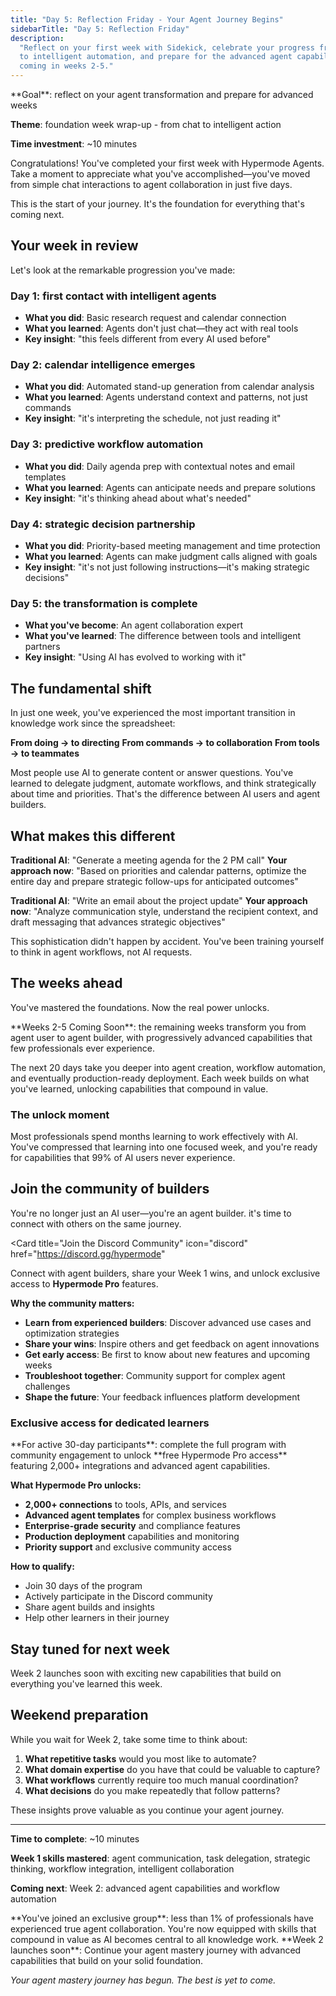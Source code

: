 ```yaml
---
title: "Day 5: Reflection Friday - Your Agent Journey Begins"
sidebarTitle: "Day 5: Reflection Friday"
description:
  "Reflect on your first week with Sidekick, celebrate your progress from chat
  to intelligent automation, and prepare for the advanced agent capabilities
  coming in weeks 2-5."
---
```


<Card title="Day 5 Challenge" icon="lightbulb">
  **Goal**: reflect on your agent transformation and prepare for advanced weeks

**Theme**: foundation week wrap-up - from chat to intelligent action

**Time investment**: ~10 minutes

</Card>

Congratulations! You've completed your first week with Hypermode Agents. Take a
moment to appreciate what you've accomplished—you've moved from simple chat
interactions to agent collaboration in just five days.

This is the start of your journey. It's the foundation for everything that's
coming next.

## Your week in review

Let's look at the remarkable progression you've made:

### Day 1: first contact with intelligent agents

- **What you did**: Basic research request and calendar connection
- **What you learned**: Agents don't just chat—they act with real tools
- **Key insight**: "this feels different from every AI used before"

### Day 2: calendar intelligence emerges

- **What you did**: Automated stand-up generation from calendar analysis
- **What you learned**: Agents understand context and patterns, not just
  commands
- **Key insight**: "it's interpreting the schedule, not just reading it"

### Day 3: predictive workflow automation

- **What you did**: Daily agenda prep with contextual notes and email templates
- **What you learned**: Agents can anticipate needs and prepare solutions
- **Key insight**: "it's thinking ahead about what's needed"

### Day 4: strategic decision partnership

- **What you did**: Priority-based meeting management and time protection
- **What you learned**: Agents can make judgment calls aligned with goals
- **Key insight**: "it's not just following instructions—it's making strategic
  decisions"

### Day 5: the transformation is complete

- **What you've become**: An agent collaboration expert
- **What you've learned**: The difference between tools and intelligent partners
- **Key insight**: "Using AI has evolved to working with it"

## The fundamental shift

In just one week, you've experienced the most important transition in knowledge
work since the spreadsheet:

**From doing → to directing** **From commands → to collaboration** **From tools
→ to teammates**

Most people use AI to generate content or answer questions. You've learned to
delegate judgment, automate workflows, and think strategically about time and
priorities. That's the difference between AI users and agent builders.

## What makes this different

**Traditional AI**: "Generate a meeting agenda for the 2 PM call" **Your
approach now**: "Based on priorities and calendar patterns, optimize the entire
day and prepare strategic follow-ups for anticipated outcomes"

**Traditional AI**: "Write an email about the project update" **Your approach
now**: "Analyze communication style, understand the recipient context, and draft
messaging that advances strategic objectives"

This sophistication didn't happen by accident. You've been training yourself to
think in agent workflows, not AI requests.

## The weeks ahead

You've mastered the foundations. Now the real power unlocks.

<Info>
  **Weeks 2-5 Coming Soon**: the remaining weeks transform you from agent user
  to agent builder, with progressively advanced capabilities that few
  professionals ever experience.
</Info>

The next 20 days take you deeper into agent creation, workflow automation, and
eventually production-ready deployment. Each week builds on what you've learned,
unlocking capabilities that compound in value.

### The unlock moment

Most professionals spend months learning to work effectively with AI. You've
compressed that learning into one focused week, and you're ready for
capabilities that 99% of AI users never experience.

## Join the community of builders

You're no longer just an AI user—you're an agent builder. it's time to connect
with others on the same journey.

<Card
  title="Join the Discord Community"
  icon="discord"
  href="https://discord.gg/hypermode"
>
  Connect with agent builders, share your Week 1 wins, and unlock exclusive
  access to **Hypermode Pro** features.
</Card>

**Why the community matters:**

- **Learn from experienced builders**: Discover advanced use cases and
  optimization strategies
- **Share your wins**: Inspire others and get feedback on agent innovations
- **Get early access**: Be first to know about new features and upcoming weeks
- **Troubleshoot together**: Community support for complex agent challenges
- **Shape the future**: Your feedback influences platform development

### Exclusive access for dedicated learners

<Card title="Hypermode Pro Access" icon="star">
  **For active 30-day participants**: complete the full program with community
  engagement to unlock **free Hypermode Pro access** featuring 2,000+
  integrations and advanced agent capabilities.
</Card>

**What Hypermode Pro unlocks:**

- **2,000+ connections** to tools, APIs, and services
- **Advanced agent templates** for complex business workflows
- **Enterprise-grade security** and compliance features
- **Production deployment** capabilities and monitoring
- **Priority support** and exclusive community access

**How to qualify:**

- Join 30 days of the program
- Actively participate in the Discord community
- Share agent builds and insights
- Help other learners in their journey

## Stay tuned for next week

Week 2 launches soon with exciting new capabilities that build on everything
you've learned this week.

## Weekend preparation

While you wait for Week 2, take some time to think about:

1. **What repetitive tasks** would you most like to automate?
2. **What domain expertise** do you have that could be valuable to capture?
3. **What workflows** currently require too much manual coordination?
4. **What decisions** do you make repeatedly that follow patterns?

These insights prove valuable as you continue your agent journey.

---

**Time to complete**: ~10 minutes

**Week 1 skills mastered**: agent communication, task delegation, strategic
thinking, workflow integration, intelligent collaboration

**Coming next**: Week 2: advanced agent capabilities and workflow automation

<Tip>
  **You've joined an exclusive group**: less than 1% of professionals have
  experienced true agent collaboration. You're now equipped with skills that
  compound in value as AI becomes central to all knowledge work.
</Tip>

<Card title="Ready for Week 2?" icon="arrow-right">
  **Week 2 launches soon**: Continue your agent mastery journey with advanced
  capabilities that build on your solid foundation.
</Card>

_Your agent mastery journey has begun. The best is yet to come._
